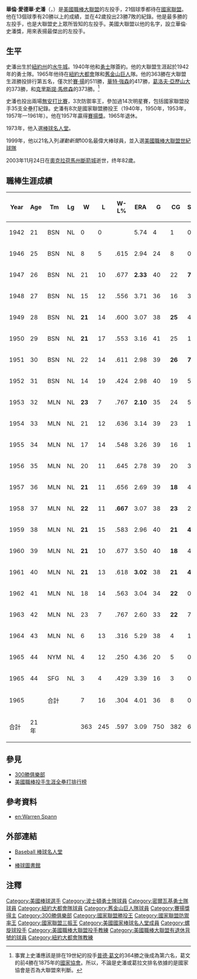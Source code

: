 {{noteTA
|1=zh-hans:水牛城; zh-hant:水牛城; zh-cn:布法罗; zh-tw:水牛城;
|2=zh-hans:俄克拉何马;zh-hant:俄克拉何馬;zh-cn:俄克拉何马;zh-tw:奧克拉荷馬;zh-hk:俄克拉何馬;zh-mo:俄克拉何馬;
}}
{{Infobox baseball biography
|name=華倫·史潘<br />Warren Spahn
|image=Warren Spahn 1953.jpg
|image_size  =
|caption = 1952年的史潘
|position= [[投手|投手]]
|bats=左
|throws=左
|birth_date= {{Birth date|1921|4|23}}
|birth_place={{USA}}[[紐約州|紐約州]][[水牛城|水牛城]]
|death_date= {{Death date and age|2003|11|24|1921|4|23}}
|death_place={{USA}}[[奧克拉荷馬州|奧克拉荷馬州]][[斷箭城|斷箭城]]
|debutleague =美國職棒大聯盟
|debutdate=4月19日
|debutyear=1942年
|debutteam=波士頓勇士
|finalleague =美國職棒大聯盟
|finaldate=10月1日
|finalyear=1965年
|finalteam=舊金山巨人
|statleague =美國職棒大聯盟
|stat1label=勝敗投數
|stat1value=363–245
|stat2label=[[防禦率|防禦率]]
|stat2value=3.09
|stat3label=[[三振|三振]]
|stat3value=2,583
|teams=
* [[亞特蘭大勇士|波士頓勇士/亞特蘭大勇士]] ({{mlby|1942}},{{mlby|1946}}–{{mlby|1964}})
* [[紐約大都會|紐約大都會]] ({{mlby|1965}})
* [[舊金山巨人|舊金山巨人]] ({{mlby|1965}})
|highlights=
* 17×[[美國職棒大聯盟全明星賽|全明星賽]] ([[1947年美國職棒大聯盟全明星賽|1947]],[[1949年美國職棒大聯盟全明星賽|1949]]–[[1954年美國職棒大聯盟全明星賽|1954]],[[1956年美國職棒大聯盟全明星賽|1956]]–[[1959年美國職棒大聯盟全明星賽_(第二場)|1959²]],[[1961年美國職棒大聯盟全明星賽_(第一場)|1961]]–[[1963年美國職棒大聯盟全明星賽|1963]])
* [[世界大賽|世界大賽]]冠軍 ([[1957年世界大賽|1957]])
* [[賽揚獎|賽揚獎]] (1957)
* 8×[[美國職棒大聯盟勝投王|國聯勝投王]] (1949,1950,1953,1957–1961)
* 3×[[美國職棒大聯盟防禦率王|國聯防禦率王]] (1947,1953,1961)
* 4×[[美國職棒大聯盟三振王|國聯三振王]] (1949–1952)
* 生涯投出2次[[無安打比賽|無安打比賽]]
* 亞特蘭大勇士#21退休號碼
* 入選大聯盟世紀全明星隊
|hoflink = National Baseball Hall of Fame and Museum
|hoftype = National
|hofdate= 1973年
|hofvote= 82.89%
}}

'''華倫·愛德華·史潘'''（{{lang-en|Warren Edward Spahn}}，{{bd|1921年|4月23日|2003年|11月24日|catIdx=Spahn, Warren}}）是[[美國職棒大聯盟|美國職棒大聯盟]]的左投手，21個球季都待在[[國家聯盟|國家聯盟]]。他在13個球季有20勝以上的成績，並在42歲投出23勝7敗的紀錄。他是最多勝的左投手，也是大聯盟史上眾所皆知的左投手。美國大聯盟以他的名字，設立華倫·史潘獎，用來表揚最傑出的左投手。

== 生平 ==
史潘出生於[[紐約州|紐約州]]的[[水牛城|水牛城]]。1940年他和[[亞特蘭大勇士|勇士]]隊簽約。他的大聯盟生涯起於1942年的勇士隊。1965年他待在[[紐約大都會|紐約大都會]]隊和[[舊金山巨人|舊金山巨人]]隊。他的363勝在大聯盟生涯勝投排行第五名，僅次於[[賽·揚|賽·揚]]的511勝，[[華特·強森|華特·強森]]的417勝，[[葛洛夫·亞歷山大|葛洛夫·亞歷山大]]的373勝，和[[克里斯提·馬修森|克里斯提·馬修森]]的373勝。<ref>事實上史潘應該是排在19世紀的投手[[普德·葛文|普德·葛文]]的364勝之後成為第六名，葛文的前4勝在1875年的[[國家協會|國家協會]]。所以，不論是史潘或葛拉文排名依據的是國家協會是否為大聯盟來判斷。</ref>

史潘也投出兩場[[無安打比賽|無安打比賽]]，3次防禦率王，參加過14次明星賽，包括國家聯盟投手35支全壘打紀錄。史潘有8次是國家聯盟勝投王（1940年，1950年，1953年，1957年—1961年）。他在1957年贏得[[賽揚獎|賽揚獎]]。1965年退休。

1973年，他入選[[棒球名人堂|棒球名人堂]]。

1999年，他以21名入列''運動新聞''100名最偉大棒球員，並入選[[美國職棒大聯盟世紀球隊|美國職棒大聯盟世紀球隊]]

2003年11月24日在[[奧克拉荷馬州|奧克拉荷馬州]][[斷箭城|斷箭城]]逝世，终年82歲。

==職棒生涯成績==
{| class="wikitable sortable" 
|-
! Year
! Age
! Tm
! Lg
! W
! L
! W-L%
! ERA
! G
! CG
! SHO
! SV
! IP
! H
! R
! ER
! HR
! BB
! IBB
! SO
! WHIP
|-
| 1942
| 21
| BSN
| NL
| 0
| 0
| 
| 5.74
| 4
| 1
| 0
| 0
| 15.2
| 25
| 15
| 10
| 0
| 11
| 
| 7
| 2.29
|-
| 1946
| 25
| BSN
| NL
| 8
| 5
| .615
| 2.94
| 24
| 8
| 0
| 1
| 125.2
| 107
| 46
| 41
| 6
| 36
| 
| 67
| 1.13
|-
| 1947
| 26
| BSN
| NL
| 21
| 10
| .677
| '''2.33'''
| 40
| 22
| '''7'''
| 3
| '''289.2'''
| 245
| 87
| 75
| 15
| 84
| 
| 123
| '''1.13'''
|-
| 1948
| 27
| BSN
| NL
| 15
| 12
| .556
| 3.71
| 36
| 16
| 3
| 1
| 257.0
| 237
| 115
| 106
| 19
| 77
| 
| 114
| 1.22
|-
| 1949
| 28
| BSN
| NL
| '''21'''
| 14
| .600
| 3.07
| 38
| '''25'''
| 4
| 0
| '''302.1'''
| 283
| 125
| 103
| 27
| 86
| 
| '''151'''
| 1.22
|-
| 1950
| 29
| BSN
| NL
| '''21'''
| 17
| .553
| 3.16
| 41
| 25
| 1
| 1
| 293.0
| 248
| 123
| 103
| 22
| 111
| 
| '''191'''
| 1.22
|-
| 1951
| 30
| BSN
| NL
| 22
| 14
| .611
| 2.98
| 39
| '''26'''
| '''7'''
| 0
| 310.2
| 278
| 111
| 103
| 20
| '''109'''
| 
| '''164'''
| 1.24
|-
| 1952
| 31
| BSN
| NL
| 14
| 19
| .424
| 2.98
| 40
| 19
| 5
| 3
| 290.0
| 263
| 109
| 96
| 19
| 73
| 
| '''183'''
| 1.15
|-
| 1953
| 32
| MLN
| NL
| '''23'''
| 7
| .767
| '''2.10'''
| 35
| 24
| 5
| 3
| 265.2
| 211
| 75
| 62
| 14
| 70
| 
| 148
| '''1.05'''
|-
| 1954
| 33
| MLN
| NL
| 21
| 12
| .636
| 3.14
| 39
| 23
| 1
| 3
| 283.1
| 262
| 107
| 99
| 24
| 86
| 
| 136
| 1.22
|-
| 1955
| 34
| MLN
| NL
| 17
| 14
| .548
| 3.26
| 39
| 16
| 1
| 1
| 245.2
| 249
| 99
| 89
| 25
| 65
| 4
| 110
| 1.27
|-
| 1956
| 35
| MLN
| NL
| 20
| 11
| .645
| 2.78
| 39
| 20
| 3
| 3
| 281.1
| 249
| 92
| 87
| 25
| 52
| 12
| 128
| 1.07
|-
| 1957
| 36
| MLN
| NL
| '''21'''
| 11
| .656
| 2.69
| 39
| '''18'''
| 4
| 3
| 271.0
| 241
| 94
| 81
| 23
| 78
| 4
| 111
| 1.17
|-
| 1958
| 37
| MLN
| NL
| '''22'''
| 11
| '''.667'''
| 3.07
| 38
| '''23'''
| 2
| 1
| '''290.0'''
| 257
| 106
| 99
| 29
| 76
| 7
| 150
| '''1.14'''
|-
| 1959
| 38
| MLN
| NL
| '''21'''
| 15
| .583
| 2.96
| 40
| '''21'''
| '''4'''
| 0
| '''292.0'''
| 282
| 106
| 96
| 21
| 70
| 9
| 143
| 1.20
|-
| 1960
| 39
| MLN
| NL
| '''21'''
| 10
| .677
| 3.50
| 40
| '''18'''
| 4
| 2
| 267.2
| 254
| 114
| 104
| 24
| 74
| 9
| 154
| 1.22
|-
| 1961
| 40
| MLN
| NL
| '''21'''
| 13
| .618
| '''3.02'''
| 38
| '''21'''
| '''4'''
| 0
| 262.2
| 236
| 96
| 88
| 24
| 64
| 1
| 115
| '''1.14'''
|-
| 1962
| 41
| MLN
| NL
| 18
| 14
| .563
| 3.04
| 34
| '''22'''
| 0
| 0
| 269.1
| 248
| 97
| 91
| 25
| 55
| 4
| 118
| 1.12
|-
| 1963
| 42
| MLN
| NL
| 23
| 7
| .767
| 2.60
| 33
| '''22'''
| 7
| 0
| 259.2
| 241
| 85
| 75
| 23
| 49
| 4
| 102
| 1.11
|-
| 1964
| 43
| MLN
| NL
| 6
| 13
| .316
| 5.29
| 38
| 4
| 1
| 4
| 173.2
| 204
| 110
| 102
| 23
| 52
| 4
| 78
| 1.47
|-
| 1965
| 44
| NYM
| NL
| 4
| 12
| .250
| 4.36
| 20
| 5
| 0
| 0
| 126.0
| 140
| 70
| 61
| 18
| 35
| 1
| 56
| 1.38
|-
| 1965
| 44
| SFG
| NL
| 3
| 4
| .429
| 3.39
| 16
| 3
| 0
| 0
| 71.2
| 70
| 34
| 27
| 8
| 21
| 1
| 34
| 1.27
|-
| 1965
| 
| 合計
| 
| 7
| 16
| .304
| 4.01
| 36
| 8
| 0
| 0
| 197.2
| 210
| 104
| 88
| 26
| 56
| 2
| 90
| 1.34
|-
| 合計
| 21年
| 
| 
| 363
| 245
| .597
| 3.09
| 750
| 382
| 63
| 29
| 5243.2
| 4830
| 2016
| 1798
| 434
| 1434
| 60
| 2583
| 1.19
|}

== 參見 ==
* [[300勝俱樂部|300勝俱樂部]]
* [[美國職棒投手生涯全壘打排行榜|美國職棒投手生涯全壘打排行榜]]

== 參考資料 ==
* [http://en.wikipedia.org/wiki/Warren_Spahn en:Warren Spann]

== 外部連結 ==
* [https://web.archive.org/web/20061004222446/http://baseballhalloffame.org/hofers_and_honorees/hofer_bios/spahn_warren.htm Baseball 棒球名人堂]
* {{baseball-reference|id=s/spahnwa01}}
* [https://web.archive.org/web/20061004203103/http://www.baseballlibrary.com/baseballlibrary/ballplayers/S/Spahn_Warren.stm 棒球圖書館]

== 注釋 ==
<references />

{{start box}}
{{s-before|[[唐·紐康伯|唐·紐康伯]]|}}
{{s-title|[[賽揚獎|賽揚獎]]|1957年}}
{{s-after|[[鮑伯·托利|鮑伯·托利]]}}

{{s-before|[[唐·德萊斯戴爾|唐·德萊斯戴爾]]<br />[[法蘭克·羅賓森|法蘭克·羅賓森]]}}
{{s-title|[[美國職棒大聯盟單月表現最佳球員|單月最佳球員]]|1960年8月<br />1961年8月}}
{{s-after|[[肯·波耶|肯·波耶]]<br />[[Jim_O'Toole|Jim O'Toole]]}}

{{s-before|[[路·波戴特|路·波戴特]]<br />華倫·史潘}}
{{s-title|[[無安打比賽|無安打比賽]]|1960年9月16日<br />1961年4月28日}}
{{s-after|華倫·史潘<br />[[Bo_Belinsky|Bo Belinsky]]}}

{{s-before|[[迪克·格羅特|迪克·格羅特]]|}}
{{s-title|[[盧·賈里格紀念獎|盧·賈里格紀念獎]]|1961年}}
{{s-after|[[羅賓·羅伯茲|羅賓·羅伯茲]]}}
{{end box}}

{{美國職棒大聯盟世紀球隊}}
{{300 win club}}
{{Lou Gehrig Memorial Award}}
{{美國棒球名人堂成員}}
{{1957年世界大賽冠軍密爾瓦基勇士隊名單}}
{{亞特蘭大勇士隊退休號碼}}

{{Authority control}}
{{DEFAULTSORT:Spahn, Warren}}
[[Category:美國棒球選手|Category:美國棒球選手]]
[[Category:波士頓勇士隊球員|Category:波士頓勇士隊球員]]
[[Category:密爾瓦基勇士隊球員|Category:密爾瓦基勇士隊球員]]
[[Category:紐約大都會隊球員|Category:紐約大都會隊球員]]
[[Category:舊金山巨人隊球員|Category:舊金山巨人隊球員]]
[[Category:賽揚獎得主|Category:賽揚獎得主]]
[[Category:300勝俱樂部|Category:300勝俱樂部]]
[[Category:國家聯盟勝投王|Category:國家聯盟勝投王]]
[[Category:國家聯盟防禦率王|Category:國家聯盟防禦率王]]
[[Category:國家聯盟三振王|Category:國家聯盟三振王]]
[[Category:美國國家棒球名人堂成員|Category:美國國家棒球名人堂成員]]
[[Category:螺旋球投手|Category:螺旋球投手]]
[[Category:美國職棒大聯盟投手教練|Category:美國職棒大聯盟投手教練]]
[[Category:美國職棒大聯盟有退休背號的球員|Category:美國職棒大聯盟有退休背號的球員]]
[[Category:紐約大都會隊教練|Category:紐約大都會隊教練]]
